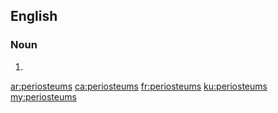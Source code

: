 ==English==

===Noun===
{{head|en|plural}}

# {{plural of|periosteum|lang=en}}

[[ar:periosteums]]
[[ca:periosteums]]
[[fr:periosteums]]
[[ku:periosteums]]
[[my:periosteums]]